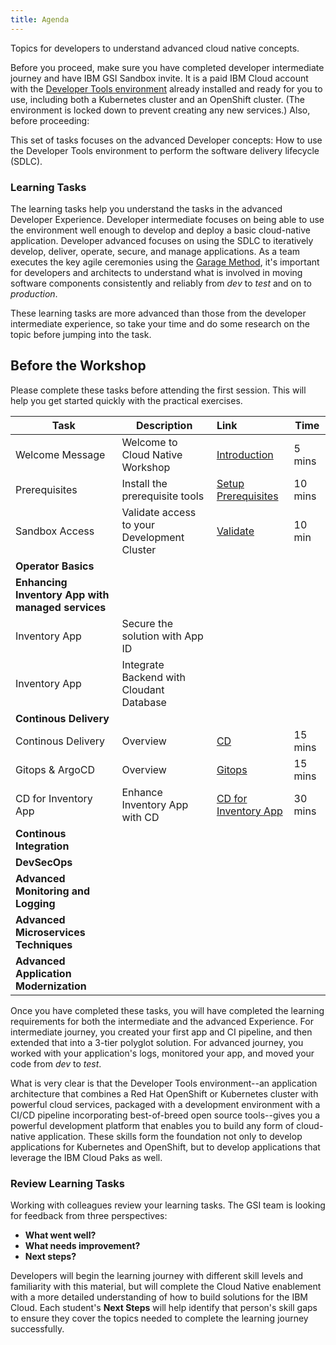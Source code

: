 ```yaml
---
title: Agenda
---
```


<PageDescription>

Topics for developers to understand advanced cloud native concepts.

</PageDescription>


<InlineNotification>

Before you proceed, make sure you have completed developer intermediate journey and have IBM GSI Sandbox invite. It is a paid IBM Cloud account with the [Developer Tools environment](https://ibm-garage-cloud.github.io/ibm-garage-developer-guide/overview) already installed and ready for you to use, including both a Kubernetes cluster and an OpenShift cluster. (The environment is locked down to prevent creating any new services.) Also, before proceeding:

</InlineNotification>

This set of tasks focuses on the advanced Developer concepts: How to use the Developer Tools environment to perform the software delivery lifecycle (SDLC).

### Learning Tasks

The learning tasks help you understand the tasks in the advanced Developer Experience. Developer intermediate focuses on being able to use the environment well enough to develop and deploy a basic cloud-native application. Developer advanced focuses on using the SDLC to iteratively develop, deliver, operate, secure, and manage applications. As a team executes the key agile ceremonies using the [Garage Method](https://www.ibm.com/garage/method/cloud/), it's important for developers and architects to understand what is involved in moving software components consistently and reliably from *dev* to *test* and on to *production*. 

These learning tasks are more advanced than those from the developer intermediate experience, so take your time and do some research on the topic before jumping into the task.

<Tabs>

<Tab label="Over the Web">

## Before the Workshop

Please complete these tasks before attending the first session. This will help you get started quickly with the practical exercises.

| Task                            | Description         | Link        | Time    |
| --------------------------------| ------------------  |:----------- |---------|
| Welcome Message | Welcome to Cloud Native Workshop  | [Introduction](/overview/introduction) | 5 mins |
| Prerequisites | Install the prerequisite tools  | [Setup Prerequisites](/getting-started/prereqs) | 10 mins |
| Sandbox Access | Validate access to your Development Cluster |  [Validate](/getting-started/checksetup) | 10 min |
| **Operator Basics** | | | |
| **Enhancing Inventory App with managed services** | | | |
| Inventory App | Secure the solution with App ID  | |  |
| Inventory App | Integrate Backend with Cloudant Database | | |
| **Continous Delivery** | | | |
| Continous Delivery | Overview | [CD](/concepts/continuous-delivery) | 15 mins |
| Gitops & ArgoCD | Overview | [Gitops](/guides/gitops) | 15 mins |
| CD for Inventory App | Enhance Inventory App with CD | [CD for Inventory App](/practical/inventory-cd) | 30 mins |
| **Continous Integration** | | | |
| **DevSecOps** | | | |
| **Advanced Monitoring and Logging** | | | |
| **Advanced Microservices Techniques** | | | |
| **Advanced Application Modernization** | | | |
</Tab>

<Tab label="Self Paced">
</Tab>

<Tab label="In Person">
</Tab>

</Tabs>

Once you have completed these tasks, you will have completed the learning requirements for both the intermediate and the advanced Experience. For intermediate journey, you created your first app and CI pipeline, and then extended that into a 3-tier polyglot solution. For advanced journey, you worked with your application's logs, monitored your app, and moved your code from *dev* to *test*.

What is very clear is that the Developer Tools environment--an application architecture that combines a Red Hat OpenShift or Kubernetes cluster with powerful cloud services, packaged with a development environment with a CI/CD pipeline incorporating best-of-breed open source tools--gives you a powerful development platform that enables you to build any form of cloud-native application. These skills form the foundation not only to develop applications for Kubernetes and OpenShift, but to develop applications that leverage the IBM Cloud Paks as well. 

### Review Learning Tasks

Working with colleagues review your learning tasks. The GSI team is looking for feedback from three perspectives:

- **What went well?**
- **What needs improvement?**
- **Next steps?**

Developers will begin the learning journey with different skill levels and familiarity with this material, but will complete the Cloud Native enablement with a more detailed understanding of how to build solutions for the IBM Cloud. Each student's **Next Steps** will help identify that person's skill gaps to ensure they cover the topics needed to complete the learning journey successfully.
